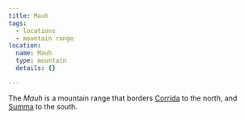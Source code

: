```yaml
---
title: Mauh
tags:
  - locations
  - mountain range
location:
  name: Mauh
  type: mountain
  details: {}

---
```


<Stub />

The *Mauh* is a mountain range that borders [Corrida](/locations/corrida) to the
north, and [Summa](/locations/summa) to the south.

